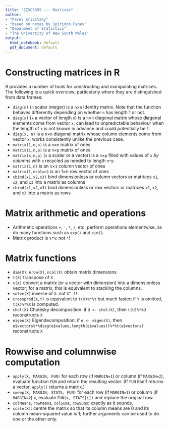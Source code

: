 ---
title: "ZZSC5855 --- Matrices"
author:
- "Pavel Krivitsky"
- "based on notes by Spiridon Penev"
- "Deparment of Statistics"
- "The University of New South Wales"
output:
  html_notebook: default
  pdf_document: default
---


# Constructing matrices in R #
R provides a number of tools for constructing and manipulating matrices. The following is a quick overview, particularly where they are distinguished from data frames:

* `diag(n)` (`n` scalar integer) is a `n`×`n` Identity matrix. Note that the function behaves differently depending on whether `n` has length 1 or not.
* `diag(x)` (`x` a vector of length `n`) is a `n`×`n` diagonal matrix whose diagonal elements come from vector `x`; can lead to unpredictable behaviour when the length of `x` is not known in advance and could potentially be 1.
* `diag(x, n)` is a `n`×`n` diagonal matrix whose column elements come from vector `x`; works consistently unlike the previous case.
* `matrix(1,n,n)` is a `n`×`n` matrix of ones
* `matrix(1,n,p)` is a `n`×`p` matrix of ones
* `matrix(x,n,p)` (`x` a scalar or a vector) is a `n`×`p` filled with values of `x` *by columns* with `x` recycled as needed to length `n*p`
* `matrix(1,n)` is an `n`×`1` column vector of ones
* `matrix(1,ncol=n)` is an 1×n row vector of ones
* `cbind(x1,x2,x3)` bind dimensionless or column vectors or matrices `x1`, `x2`, and `x3` into a matrix as columns
* `rbind(x1,x2,x3)` bind dimensionless or row vectors or matrices `x1`, `x2`, and `x3` into a matrix as rows

# Matrix arithmetic and operations #

* Arithmetic operations `+`, `-`, `*`, `/`, etc. perform operations elementwise, as do many functions such as `exp()` and `sin()`.
* Matrix product is `%*%`: not `*`!

# Matrix functions #

* `dim(X)`, `nrow(X)`, `ncol(X)` obtain matrix dimensions
* `t(X)` transpose of `X`
* `c(X)` convert a matrix (or a vector with dimension) into a dimensionless vector; for a matrix, this is equivalent to stacking the columns.
* `solve(X)` inverse of `X`: not `X^-1`!
* `crossprod(X,Y)` is equivalent to `t(X)%*%Y` but much faster; if `Y` is omitted, `t(X)%*%X` is computed.
* `chol(X)` Cholesky decomposition: if `U <- chol(X)`, then `t(U)%*%U` reconstructs `X`
* `eigen(X)` Eigendecomposition: if `e <- eigen(X)`, then `e$vectors%*%diag(e$values,length(e$values))%*%t(e$vectors)` reconstructs `X`

# Rowwise and columnwise computation #

* `apply(X, MARGIN, FUN)` for each row (if `MARGIN=1`) or column (if `MARGIN=2`), evaluate function `FUN` and return the resulting vector. (If `FUN` itself returns a vector, `apply()` returns a matrix.)
* `sweep(X, MARGIN, STATS, FUN)` for each row (if `MARGIN=1`) or column (if `MARGIN=2`) `x`, evaluate `FUN(x, STATS[i])` and replace the original row.
* `colMeans`, `rowMeans`, `colSums`, `rowSums`: exactly as it sounds.
* `scale(X)`: centre the matrix so that its column means are 0 and its column mean-squared value is 1; further arguments can be used to do one or the other only.



